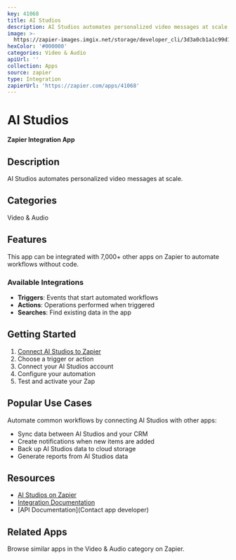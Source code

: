 ```yaml
---
key: 41068
title: AI Studios
description: AI Studios automates personalized video messages at scale.
image: >-
  https://zapier-images.imgix.net/storage/developer_cli/3d3a0cb1a1c99d1353e6eccec2e4e0cf.png?auto=format%2Ccompress&ixlib=python-3.0.0&q=50
hexColor: '#000000'
categories: Video & Audio
apiUrl: ''
collection: Apps
source: zapier
type: Integration
zapierUrl: 'https://zapier.com/apps/41068'
---
```

# AI Studios

**Zapier Integration App**

## Description

AI Studios automates personalized video messages at scale.

## Categories

Video & Audio

## Features

This app can be integrated with 7,000+ other apps on Zapier to automate workflows without code.

### Available Integrations

- **Triggers**: Events that start automated workflows
- **Actions**: Operations performed when triggered
- **Searches**: Find existing data in the app

## Getting Started

1. [Connect AI Studios to Zapier](https://zapier.com/apps/41068)
2. Choose a trigger or action
3. Connect your AI Studios account
4. Configure your automation
5. Test and activate your Zap

## Popular Use Cases

Automate common workflows by connecting AI Studios with other apps:

- Sync data between AI Studios and your CRM
- Create notifications when new items are added
- Back up AI Studios data to cloud storage
- Generate reports from AI Studios data

## Resources

- [AI Studios on Zapier](https://zapier.com/apps/41068)
- [Integration Documentation](https://zapier.com/apps/41068/integrations)
- [API Documentation](Contact app developer)

## Related Apps

Browse similar apps in the Video & Audio category on Zapier.
